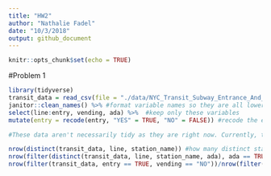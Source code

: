 ```yaml
---
title: "HW2"
author: "Nathalie Fadel"
date: "10/3/2018"
output: github_document
---
```


```r
knitr::opts_chunk$set(echo = TRUE)
```

#Problem 1
```r
library(tidyverse)
transit_data = read_csv(file = "./data/NYC_Transit_Subway_Entrance_And_Exit_Data.csv") %>% #data import
janitor::clean_names() %>% #format variable names so they are all lowercase snake
select(line:entry, vending, ada) %>%  #keep only these variables
mutate(entry = recode(entry, "YES" = TRUE, "NO" = FALSE)) #recode the entry variable

#These data aren't necessarily tidy as they are right now. Currently, there are 19 variables (columns) and 1868 rows. The variable names are all formatted the same way and some variables have been discarded, but the routes 1-11 variables don't say much about the dataset unless you already know that the more routes the station services, the more columns that station will have filled in. This is not a good way of organizing and expressing this data. 

nrow(distinct(transit_data, line, station_name)) #how many distinct stations are there? 465.
nrow(filter(distinct(transit_data, line, station_name, ada), ada == TRUE)) #how many stations are ada compliant? 84.
nrow(filter(transit_data, entry == TRUE, vending == "NO"))/nrow(filter(transit_data, vending == "NO")) #proportion of stations 

```